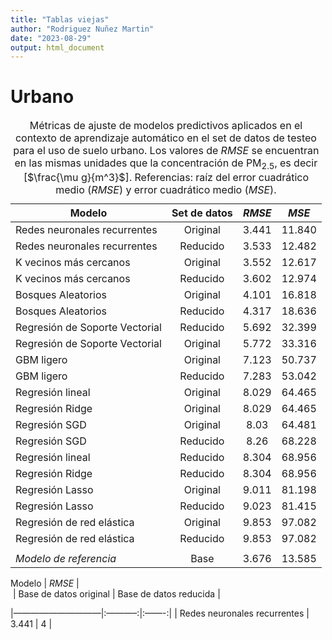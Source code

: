 ```yaml
---
title: "Tablas viejas"
author: "Rodriguez Nuñez Martin"
date: "2023-08-29"
output: html_document
---
```


# Urbano

Table: Métricas de ajuste de modelos predictivos aplicados en el contexto de aprendizaje automático en el set de datos de testeo para el uso de suelo urbano. Los valores de *RMSE* se encuentran en las mismas unidades que la concentración de PM~2.5~, es decir [$\frac{\mu g}{m^3}$]. \label{tab:modurb}
Referencias: raíz del error cuadrático medio ($RMSE$) y error cuadrático medio ($MSE$).

| Modelo  | Set de datos | *RMSE* | *MSE* |
|------------------------------|:--------------:|:-------:|:-------:|
| Redes neuronales recurrentes | Original | 3.441 | 11.840 |
| Redes neuronales recurrentes | Reducido | 3.533 | 12.482 |
| K vecinos más cercanos | Original | 3.552 | 12.617 |
| K vecinos más cercanos | Reducido | 3.602 | 12.974 |
| Bosques Aleatorios | Original | 4.101 | 16.818 |
| Bosques Aleatorios | Reducido | 4.317 | 18.636 |
| Regresión de Soporte Vectorial | Reducido | 5.692 | 32.399 |
| Regresión de Soporte Vectorial | Original | 5.772 | 33.316 |
| GBM ligero | Original | 7.123 | 50.737 |
| GBM ligero | Reducido | 7.283 | 53.042 |
| Regresión lineal | Original | 8.029 | 64.465 |
| Regresión Ridge | Original | 8.029 | 64.465 |
| Regresión SGD | Original | 8.03 | 64.481 |
| Regresión SGD | Reducido | 8.26 | 68.228 |
| Regresión lineal | Reducido | 8.304 | 68.956 |
| Regresión Ridge | Reducido | 8.304 | 68.956 |
| Regresión Lasso | Original | 9.011 | 81.198 |
| Regresión Lasso | Reducido | 9.023 | 81.415 |
| Regresión de red elástica | Original | 9.853 | 97.082 |
| Regresión de red elástica | Reducido | 9.853 | 97.082 |
|  |  |  |  |  |
| *Modelo de referencia* | Base | 3.676 | 13.585 |



| Modelo  | *RMSE* | 
|  | Base de datos original | Base de datos reducida | 
|------------------------------|:-----------:|:-------:|
| Redes neuronales recurrentes | 3.441 | 4 | 